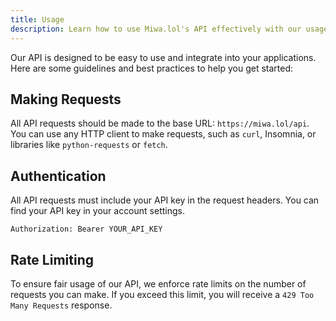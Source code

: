 ```yaml
---
title: Usage
description: Learn how to use Miwa.lol's API effectively with our usage guidelines and best practices.
---
```


Our API is designed to be easy to use and integrate into your applications. Here are some guidelines and best practices to help you get started:

## Making Requests

All API requests should be made to the base URL: `https://miwa.lol/api`. You can use any HTTP client to make requests, such as `curl`, Insomnia, or libraries like `python-requests` or `fetch`.

## Authentication

All API requests must include your API key in the request headers. You can find your API key in your account settings.

```http
Authorization: Bearer YOUR_API_KEY
```

## Rate Limiting

To ensure fair usage of our API, we enforce rate limits on the number of requests you can make. If you exceed this limit, you will receive a `429 Too Many Requests` response.